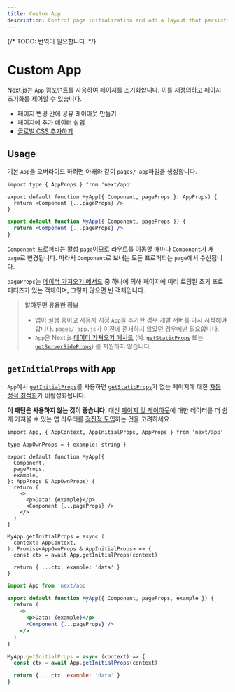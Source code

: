 ```yaml
---
title: Custom App
description: Control page initialization and add a layout that persists for all pages by overriding the default App component used by Next.js.
---
```


{/* TODO: 번역이 필요합니다. */}

# Custom App

Next.js는 `App` 컴포넌트를 사용하여 페이지를 초기화합니다. 이를 재정의하고 페이지 초기화를 제어할 수 있습니다.

- 페이지 변경 간에 공유 레이아웃 만들기
- 페이지에 추가 데이터 삽입
- [글로벌 CSS 추가하기](/docs/pages/building-your-application/styling)

## Usage

기본 `App`을 오버라이드 하려면 아래와 같이 `pages/_app`파일을 생성합니다.

```tsx filename="pages/_app.tsx" switcher
import type { AppProps } from 'next/app'

export default function MyApp({ Component, pageProps }: AppProps) {
  return <Component {...pageProps} />
}
```

```jsx filename="pages/_app.jsx" switcher
export default function MyApp({ Component, pageProps }) {
  return <Component {...pageProps} />
}
```

`Component` 프로퍼티는 활성 `page`이므로 라우트를 이동할 때마다 `Component`가 새 `page`로 변경됩니다. 따라서 `Component`로 보내는 모든 프로퍼티는 `page`에서 수신됩니다.

`pageProps`는 [데이터 가져오기 메서드](/docs/pages/building-your-application/data-fetching) 중 하나에 의해 페이지에 미리 로딩된 초기 프로퍼티즈가 있는 객체이며, 그렇지 않으면 빈 객체입니다.

> **알아두면 유용한 정보**
>
> - 앱이 실행 중이고 사용자 지정 `App`을 추가한 경우 개발 서버를 다시 시작해야 합니다. `pages/_app.js`가 이전에 존재하지 않았던 경우에만 필요합니다.
> - `App`은 Next.js [데이터 가져오기 메서드](/docs/pages/building-your-application/data-fetching) (예: [`getStaticProps`](/docs/pages/building-your-application/data-fetching/get-static-props) 또는 [`getServerSideProps`](/docs/pages/building-your-application/data-fetching/get-server-side-props)) 를 지원하지 않습니다.

## `getInitialProps` with `App`

`App`에서 [`getInitialProps`](/docs/pages/api-reference/functions/get-initial-props)를 사용하면 [`getStaticProps`](/docs/pages/building-your-application/data-fetching/get-static-props)가 없는 페이지에 대한 [자동 정적 최적화](/docs/pages/building-your-application/rendering/automatic-static-optimization)가 비활성화됩니다.

**이 패턴은 사용하지 않는 것이 좋습니다.** 대신 [페이지 및 레이아웃](/docs/app/building-your-application/routing/layouts-and-templates)에 대한 데이터를 더 쉽게 가져올 수 있는 앱 라우터를 [점진적 도입](/docs/app/building-your-application/upgrading/app-router-migration)하는 것을 고려하세요.

```tsx filename="pages/_app.tsx" switcher
import App, { AppContext, AppInitialProps, AppProps } from 'next/app'

type AppOwnProps = { example: string }

export default function MyApp({
  Component,
  pageProps,
  example,
}: AppProps & AppOwnProps) {
  return (
    <>
      <p>Data: {example}</p>
      <Component {...pageProps} />
    </>
  )
}

MyApp.getInitialProps = async (
  context: AppContext,
): Promise<AppOwnProps & AppInitialProps> => {
  const ctx = await App.getInitialProps(context)

  return { ...ctx, example: 'data' }
}
```

```jsx filename="pages/_app.jsx" switcher
import App from 'next/app'

export default function MyApp({ Component, pageProps, example }) {
  return (
    <>
      <p>Data: {example}</p>
      <Component {...pageProps} />
    </>
  )
}

MyApp.getInitialProps = async (context) => {
  const ctx = await App.getInitialProps(context)

  return { ...ctx, example: 'data' }
}
```
